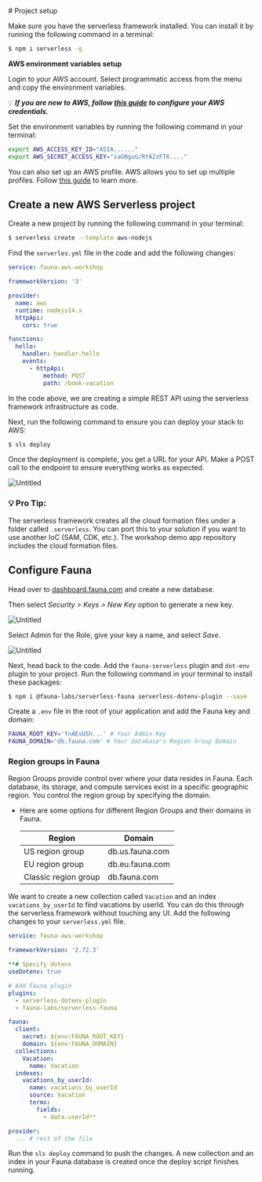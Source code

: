 
<GA />
# Project setup

Make sure you have the serverless framework installed. You can install it by running the following command in a terminal:

```bash
$ npm i serverless -g
```

**AWS environment variables setup**

Login to your AWS account. Select programmatic access from the menu and copy the environment variables.

💡 ***If you are new to AWS, follow [this guide](https://docs.aws.amazon.com/general/latest/gr/aws-sec-cred-types.html) to configure your AWS credentials.***

Set the environment variables by running the following command in your terminal:

```bash
export AWS_ACCESS_KEY_ID="ASIA......"
export AWS_SECRET_ACCESS_KEY="iaGNguG/RYA2zFT6...."
```

You can also set up an AWS profile. AWS allows you to set up multiple profiles. Follow [this guide](https://docs.aws.amazon.com/cli/latest/userguide/cli-configure-profiles.html) to learn more.

## Create a new AWS Serverless project

Create a new project by running the following command in your terminal:

```bash
$ serverless create --template aws-nodejs
```

Find the `serverles.yml` file in the code and add the following changes:

```yaml
service: fauna-aws-workshop

frameworkVersion: '3'

provider:
  name: aws
  runtime: nodejs14.x
  httpApi:
    cors: true

functions:
  hello:
    handler: handler.hello
    events:
      - httpApi:
          method: POST
          path: /book-vacation
```

In the code above, we are creating a simple REST API using the serverless framework infrastructure as code. 

Next, run the following command to ensure you can deploy your stack to AWS:

```bash
$ sls deploy
```

Once the deployment is complete, you get a URL for your API. Make a POST call to the endpoint to ensure everything works as expected.

![Untitled](https://workshop-shadid.s3.amazonaws.com/ps.png)

### **💡 Pro Tip:**

The serverless framework creates all the cloud formation files under a folder called `.serverless`. You can port this to your solution if you want to use another IoC (SAM, CDK, etc.). The workshop demo app repository includes the cloud formation files.

## Configure Fauna

Head over to [dashboard.fauna.com](http://dashboard.fauna.com/) and create a new database. 

Then select *Security > Keys > New Key* option to generate a new key. 

![Untitled](https://workshop-shadid.s3.amazonaws.com/ps1.png)

Select Admin for the Role, give your key a name, and select *Save*.

![Untitled](https://workshop-shadid.s3.amazonaws.com/ps2.png)

Next, head back to the code. Add the `fauna-serverless` plugin and `dot-env` plugin to your project. Run the following command in your terminal to install these packages:

```bash
$ npm i @fauna-labs/serverless-fauna serverless-dotenv-plugin --save
```

Create a `.env` file in the root of your application and add the Fauna key and domain:

```bash
FAUNA_ROOT_KEY='fnAEsUSh...' # Your Admin Key
FAUNA_DOMAIN='db.fauna.com' # Your database's Region Group Domain
```

### Region groups in Fauna

Region Groups provide control over where your data resides in Fauna. Each database, its storage, and compute services exist in a specific geographic region. You control the region group by specifying the domain.

- Here are some options for different Region Groups and their domains in Fauna.
    
    
    | Region | Domain |
    | --- | --- |
    | US region group | db.us.fauna.com |
    | EU region group | db.eu.fauna.com |
    | Classic region group | db.fauna.com |

We want to create a new collection called `Vacation` and an index `vacations_by_userId` to find vacations by userId. You can do this through the serverless framework without touching any UI.
Add the following changes to your `serverless.yml` file.

```yaml highlight=5-27
service: fauna-aws-workshop

frameworkVersion: '2.72.3'

**# Specify dotenv
useDotenv: true

# Add Fauna plugin
plugins:
  - serverless-dotenv-plugin
  - fauna-labs/serverless-fauna

fauna:
  client:
    secret: ${env:FAUNA_ROOT_KEY}
    domain: ${env:FAUNA_DOMAIN}
  collections:
    Vacation: 
      name: Vacation
  indexes:
    vacations_by_userId:
      name: vacations_by_userId
      source: Vacation
      terms:
        fields:
          - data.userId**

provider:
  ... # rest of the file
```

Run the `sls deploy` command to push the changes. A new collection and an index in your Fauna database is created once the deploy script finishes running.